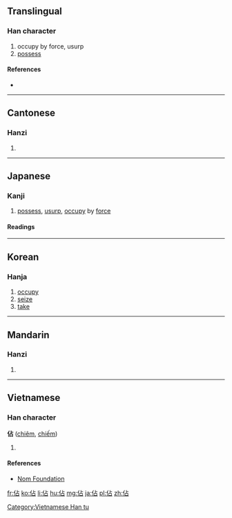 {{also|占|估}}
==Translingual==

===Han character===
{{Han char|rn=9|rad=人|as=05|sn=7|four=2126<sub>0</sub>|canj=人卜口 (OYR)|ids=⿰[[亻]][[占]]}}

# occupy by force, usurp
# [[possess]]

====References====
* {{Han ref|kx=0098.140|dkj=00510|dj=0208.040|hdz=10131.090|uh=4F54|ud=20308|bh=A6FB|bd=42747}}

----

==Cantonese==

===Hanzi===
{{yue-hanzi|jyut=|y=jim4}}

# {{defn|lang=yue|sort=人05}}

----

==Japanese==

===Kanji===
{{ja-kanji|grade=|rs=人05}}

# [[possess]], [[usurp]], [[occupy]] by [[force]]

====Readings====
{{ja-readings
|goon=[[ちん]] (chin)
|kanon=[[せん]] (sen)
|kun=[[みる|み.る]] (mi.ru), [[うかがう|うかが.う]] (ukaga.u), [[しめる|しめ.る]] (shime.ru)
}}

----

==Korean==

===Hanja===
{{ko-hanja|hangeul=점|rv=jeom|mr=chŏm}}

# [[occupy]]
# [[seize]]
# [[take]]

----

==Mandarin==

===Hanzi===
{{cmn-hanzi|pin=[[hè]] ([[he4]]), [[zhàn]] ([[zhan4]])|wg=ho<sup>4</sup>, chan<sup>4</sup>}}

# {{defn|lang=cmn|sort=人05}}

----

==Vietnamese==

===Han character===
'''佔''' ([[chiêm]], [[chiếm]])

# {{defn|lang=vi}}

====References====
*[http://nomfoundation.org/common/nom_details.php?codepoint=4f54 Nom Foundation]

[[Category:Vietnamese Han tu]]

[[fr:佔]]
[[ko:佔]]
[[li:佔]]
[[hu:佔]]
[[mg:佔]]
[[ja:佔]]
[[pl:佔]]
[[zh:佔]]